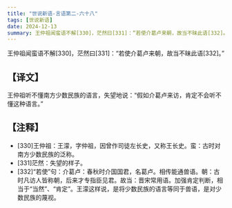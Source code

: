 ```yaml
---
title: "世说新语-言语第二-六十八"
tags: [世说新语]
date: 2024-12-13
summary: 王仲祖闻蛮语不解[330]，茫然曰[331]：“若使介葛卢来朝，故当不昧此语[332]。
---
```


王仲祖闻蛮语不解[330]，茫然曰[331]：“若使介葛卢来朝，故当不昧此语[332]。”

## 【译文】

王仲祖听不懂南方少数民族的语言，失望地说：“假如介葛卢来访，肯定不会听不懂这种语言。”

## 【注释】

- [330]王仲祖：王濛，字仲祖，因曾作司徒左长史，又称王长史。蛮：古时对南方少数民族的泛称。
- [331]茫然：失望的样子。
- [332]“若使”句：介葛卢：春秋时介国国君，名葛卢。相传能通兽语。朝：古时凡访人皆称朝，后来才专指臣见君。故当：晋宋常用语。加强肯定判断，相当于“当然”、“肯定”。王濛这样说，是将少数民族的语言等同于兽语，是对少数民族的蔑视。
